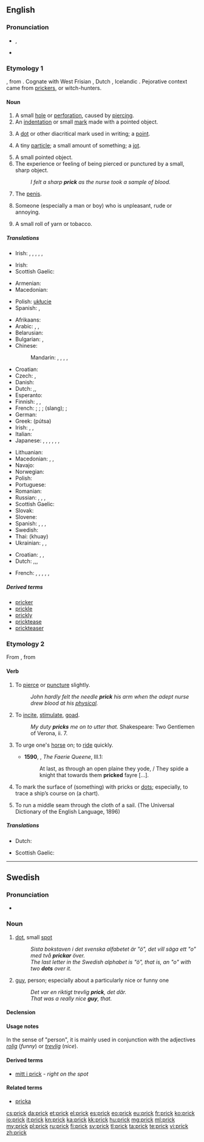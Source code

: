==English==
{{wikipedia|dab=prick}}

===Pronunciation===
* {{IPA|/pɹɪk/}}, {{X-SAMPA|/prIk/}}
* {{rhymes|ɪk}}

===Etymology 1===
{{etyl|ang}} {{term|prica}}, from {{proto|Germanic}}. Cognate with West Frisian {{term|prik||small hole}}, Dutch {{term|prik||point, small stick}}, Icelandic {{term|prik||dot, small stick}}. Pejorative context came from [[prickers]], or witch-hunters.

====Noun====
{{en-noun}}

# A small [[hole]] or [[perforation]], caused by [[pierce|piercing]]. {{defdate|from 10th c.}}
# An [[indentation]] or small [[mark]] made with a pointed object. {{defdate|from 10th c.}}
# {{obsolete}} A [[dot]] or other diacritical mark used in writing; a [[point]]. {{defdate|10th-18th c.}}
# {{obsolete}} A tiny [[particle]]; a small amount of something; a [[jot]]. {{defdate|10th-18th c.}}
# A small pointed object. {{defdate|from 10th c.}}
# The experience or feeling of being pierced or punctured by a small, sharp object. {{defdate|from 13th c.}}
#: ''I felt a sharp '''prick''' as the nurse took a sample of blood.''
# {{slang|vulgar}} The [[penis]]. {{defdate|from 16th c.}}
# {{slang|pejorative}} Someone (especially a man or boy) who is unpleasant, rude or annoying. {{defdate|from 16th c.}}
# {{context|now|_|historical}} A small roll of yarn or tobacco. {{defdate|from 17th c.}}

=====Translations=====
{{trans-top|small pointed object}}
* Irish: {{t|ga|bior|m}}, {{t|ga|dealg|f}}, {{t|ga|tairne|m}}, {{t|ga|dealg|f}}, {{t|ga|goineog|f}}, {{t|ga|tairne|m}}
{{trans-mid}}
* Irish: {{t|ga|bior|m}}
* Scottish Gaelic: {{t-|gd|stob|m|xs=Scottish Gaelic}}
{{trans-bottom}}

{{trans-top|feeling of being pierced or punctured}}
* Armenian: {{t-|hy|խայթոց|tr=xayt’oc’}}
* Macedonian: {{t-|mk|убод|m|tr=úbod}}
{{trans-mid}}
* Polish: [[ukłucie]] {{n}}
* Spanish: {{t+|es|punzada|f}}, {{t+|es|piquete|m}}
{{trans-bottom}}

{{trans-top|(slang) a penis}}
* Afrikaans: {{t|af|peester}}
* Arabic: {{t+|ar|زب|m|tr=zubb}},  {{t-|ar|زبر|m|tr=zubr}},  {{t|ar|أير|m|tr='ayr}}
* Belarusian: {{t-|be|хуй|m|tr=xuj|xs=Belarusian}}
* Bulgarian: {{t-|bg|кур|m|tr=kur}}, {{t+|bg|хуй|m|tr=huj}}
* Chinese:
*: Mandarin: {{t-|cmn|雞巴|sc=Hani}},  {{t-|cmn|鸡巴|tr=jība|sc=Hani}},  {{t-|cmn|屌|tr=diǎo|sc=Hani}},  {{qualifier|euphemism}} {{t-|cmn|鳥|sc=Hani}},  {{t-|cmn|鸟|tr=diǎo|sc=Hani}}
* Croatian: {{t|hr|pimpek|m}}
* Czech: {{t|cs|lofas|m}}, {{t|cs|čurák}}
* Danish: {{t+|da|prik|n}}
* Dutch: {{t+|nl|lul}},{{t+|nl|toeter}},{{t+|nl|slurf}}
* Esperanto: {{t+|eo|kaco|xs=Esperanto}}
* Finnish: {{t+|fi|kyrpä}}, {{t+|fi|mulkku}}, {{t+|fi|kulli}}
* French: {{t+|fr|bite|f}}; {{t+|fr|paf|m}}; {{t+|fr|pine|f}}; {{t+|fr|queue|f}} (slang); {{t+|fr|vit|m}}; {{t+|fr|zob|m}}
* German: {{t+|de|Pimmel|m}}
* Greek: {{t+|el|πούτσα}} (pútsa) {{f}}
* Irish: {{t-|ga|slat|xs=Irish}}, {{t|ga|tairne|m}}, {{t|ga|tairne|m}}
* Italian: {{t+|it|cazzo}}
* Japanese: {{t+|ja|ちんこ|tr=chinko}},  {{t-|ja|ちんぽ|tr=chinpo}},  {{t-|ja|ちんちん|tr=chinchin}},  {{qualifier|of children}} {{t|ja|おちんちん|tr=o-chinchin}},  {{t|ja|ぽこちん|tr=pokochin}},  {{t|ja|まら|tr=mara}},  {{t|ja|ちんぽこ|tr=chinpoko}}
{{trans-mid}}
* Lithuanian: {{t-|lt|bybis|xs=Lithuanian}}
* Macedonian: {{t-|mk|стап|m|tr=stáp}},  {{t|mk|мандало|n|tr=mándalo}},  {{t-|mk|кур|m|tr=kur}}
* Navajo: {{tø|nv|acho'}}
* Norwegian: {{t+|no|pikk}}
* Polish: {{t+|pl|chuj}}
* Portuguese: {{t+|pt|pau}}
* Romanian: {{t+|ro|pula}}
* Russian: {{t+|ru|хуй|m|tr=xuj}}, {{t+|ru|хер|m|tr=xer}},  {{qualifier|mild}} {{t+|ru|член|m|tr=člen}},  {{qualifier|of children}} {{t|ru|писюн|m|tr=pisjún}}
* Scottish Gaelic: {{t-|gd|bod|xs=Scottish Gaelic}}
* Slovak: {{t+|sk|kokot}}
* Slovene: {{t-|sl|kurac}}
* Spanish: {{t-|es|reata|f}}, {{qualifier|Mexico, California}} {{t+|es|macana|f}}, {{qualifier|Spain}} {{t+|es|polla|f}}, {{t|es|verga|f}}
* Swedish: {{t+|sv|kuk}}
* Thai: {{t+|th|ควย}} (khuay)
* Ukrainian: {{t+|uk|хуй|m|tr=xuj|xs=Ukrainian}},  {{qualifier|of children}} {{t|uk|пісюн|m|tr=pisjún|xs=Ukrainian}}, {{t|uk|прутень|m|tr=prúten'|sc=Cyrl}}
{{trans-bottom}}

{{trans-top|An annoying person}}
* Croatian: {{t|hr|pizdek|m}}, {{t|hr|pizdun|m}}, {{t|hr|pizdun|m}}
* Dutch: {{t+|nl|lul}},{{t+|nl|pestkop}},{{t+|nl|onnozelaar}},{{t+|nl|oen}}
{{trans-mid}}
* French: {{t-|fr|petit con|m}}, {{t+|fr|emmerdeur|m}}, {{t+|fr|pédé|m}}, {{t+|fr|connard|m}}, {{t+|fr|andouille|f}}, {{t+|fr|enfoiré|m}}
{{trans-bottom}}

=====Derived terms=====
* [[pricker]]
* [[prickle]]
* [[prickly]]
* [[pricktease]]
* [[prickteaser]]

===Etymology 2===
From {{etyl|enm|en}} {{term|prikken||lang=enm}}, from {{etyl|ang|en}} {{term|prician||lang=ang}}

====Verb====
{{en-verb}}

# {{transitive}} To [[pierce]] or [[puncture]] slightly. {{defdate|from 11th c.}}
#: ''John hardly felt the needle '''prick''' his arm when the adept nurse drew blood at his [[physical]].''
# {{transitive}} To [[incite]], [[stimulate]], [[goad]]. {{defdate|from 13th c.}}
#: ''My duty '''pricks''' me on to utter that.'' Shakespeare: Two Gentlemen of Verona, ii. 7.
# {{intransitive|archaic}} To urge one's [[horse]] on; to [[ride]] quickly. {{defdate|from 14th c.}}
#* '''1590''', {{w|Edmund Spenser}}, ''The Faerie Queene'', III.1:
#*: At last, as through an open plaine they yode, / They spide a knight that towards them '''pricked''' fayre [...].
# {{context|transitive|chiefly|_|nautical}} To mark the surface of (something) with pricks or [[dots]]; especially, to trace a ship’s course on (a chart). {{defdate|from 16th c.}}
# {{nautical|obsolete}} To run a middle seam through the cloth of a sail. (The Universal Dictionary of the English Language, 1896)

=====Translations=====
{{trans-top|pierce}}
* Dutch: {{t+|nl|prik}}
{{trans-mid}}
* Scottish Gaelic: {{t-|gd|stob|xs=Scottish Gaelic}}
{{trans-bottom}}

{{trans-top|urge, goad}}
{{trans-mid}}
{{trans-bottom}}

----

==Swedish==

===Pronunciation===
* {{audio|Sv-en prick.ogg|audio}}

===Noun===
{{sv-noun|g=c}}

# [[dot]], small [[spot]]
#: ''Sista bokstaven i det svenska alfabetet är "ö", det vill säga ett "o" med två '''prickar''' över.''
#: ''The last letter in the Swedish alphabet is "ö", that is, an "o" with two '''dots''' over it.''
# [[guy]], person; especially about a particularly nice or funny one
#: ''Det var en riktigt trevlig '''prick''', det där.''
#: ''That was a really nice '''guy''', that.''

====Declension====
{{sv-noun-reg-ar}}

====Usage notes====
In the sense of "person", it is mainly used in conjunction with the adjectives ''[[rolig]]'' (''funny'') or ''[[trevlig]]'' (''nice'').

====Derived terms====
* [[mitt i prick]] - ''right on the spot''

====Related terms====
* [[pricka]]

[[cs:prick]]
[[da:prick]]
[[et:prick]]
[[el:prick]]
[[es:prick]]
[[eo:prick]]
[[eu:prick]]
[[fr:prick]]
[[ko:prick]]
[[io:prick]]
[[it:prick]]
[[kn:prick]]
[[ka:prick]]
[[kk:prick]]
[[hu:prick]]
[[mg:prick]]
[[ml:prick]]
[[my:prick]]
[[pl:prick]]
[[ru:prick]]
[[fi:prick]]
[[sv:prick]]
[[tl:prick]]
[[ta:prick]]
[[te:prick]]
[[vi:prick]]
[[zh:prick]]